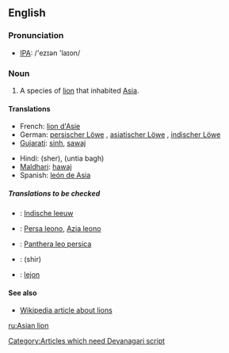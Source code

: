 ==English==

===Pronunciation===
*[[w:IPA|IPA]]: /'ezɪən 'laɪon/

===Noun===
{{en-noun|sg=[[Asian]] [[lion]]}}

#A species of [[lion]] that inhabited [[Asia]].

====Translations====
{{top}}
*French: [[lion d'Asie]] {{m}}
*German: [[persischer Löwe]] {{m}}, [[asiatischer Löwe]] {{m}}, [[indischer Löwe]] {{m}}
*[[Gujarati]]: [[sinh]], [[sawaj]] 
{{mid}}
*Hindi: (sher), (untia bagh) <!-- (literally: camel tiger) --> [[Category:Articles which need Devanagari script]]
*[[Maldhari]]: [[hawaj]]
*Spanish: [[león de Asia]] {{m}}
{{bottom}}

=====Translations to be checked=====
{{checktrans}}
<!-- Should the initial letters of these be minuscule? -->
*{{ttbc|Dutch}}: [[Indische leeuw]] {{m}}
*{{ttbc|Esperanto}}: [[Persa leono]], [[Azia leono]]
*{{ttbc|Latin}}: [[Panthera leo persica]]
<!-- 
Are these specific to the Asian lion? -->
*{{ttbc|Persian}}: {{FAchar|[[شیر]]}} (shir)
*{{ttbc|Swedish}}: [[lejon]]

====See also====
*[[w:Lion|Wikipedia article about lions]]

[[ru:Asian lion]]